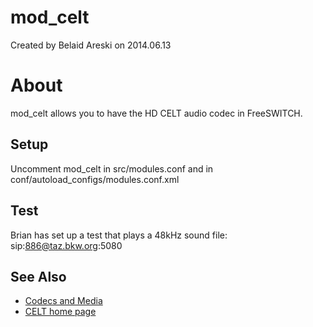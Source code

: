
# mod_celt 

 Created by  Belaid Areski on 2014.06.13

# About

mod\_celt allows you to have the HD CELT audio codec in FreeSWITCH.

## Setup

Uncomment mod\_celt in src/modules.conf and in conf/autoload\_configs/modules.conf.xml

## Test

Brian has set up a test that plays a 48kHz sound file: sip:886@taz.bkw.org:5080

## See Also

* [Codecs and Media](../Codecs-and-Media/index.mdx#about)
* [CELT home page](http://www.celt-codec.org/)



